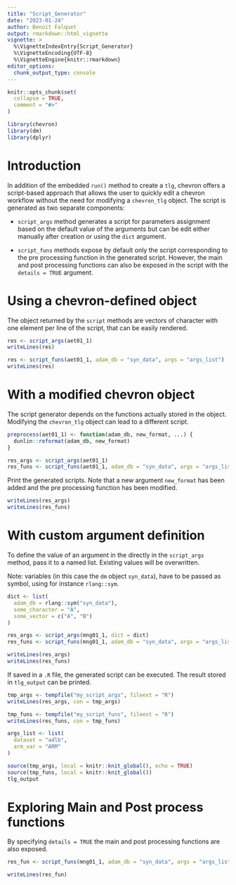 ```yaml
---
title: "Script_Generator"
date: "2023-01-24"
author: Benoit Falquet
output: rmarkdown::html_vignette
vignette: >
  %\VignetteIndexEntry{Script_Generator}
  %\VignetteEncoding{UTF-8}
  %\VignetteEngine{knitr::rmarkdown}
editor_options:
  chunk_output_type: console
---
```


```r
knitr::opts_chunk$set(
  collapse = TRUE,
  comment = "#>"
)

library(chevron)
library(dm)
library(dplyr)
```

# Introduction

In addition of the embedded `run()` method to create a `tlg`, chevron offers a script-based approach that allows the user to quickly edit a chevron workflow without the need for modifying a `chevron_tlg` object. The script is generated as two separate components:

- `script_args` method generates a script for parameters assignment based on the default value of the arguments but can be edit either manually after creation or using the `dict` argument. 

- `script_funs` methods expose by default only the script corresponding to the pre processing function in the generated script. However, the main and post processing functions can also be exposed in the script with the `details = TRUE` argument.


# Using a chevron-defined object
The object returned by the `script` methods are vectors of character with one element per line of the script, that can be easily rendered.
```r
res <- script_args(aet01_1)
writeLines(res)
```


```r
res <- script_funs(aet01_1, adam_db = "syn_data", args = "args_list")
writeLines(res)
```


# With a modified chevron object

The script generator depends on the functions actually stored in the object. Modifying the `chevron_tlg` object can lead to a different script.
```r
preprocess(aet01_1) <- function(adam_db, new_format, ...) {
  dunlin::reformat(adam_db, new_format)
}

res_args <- script_args(aet01_1)
res_funs <- script_funs(aet01_1, adam_db = "syn_data", args = "args_list")
```

Print the generated scripts. Note that a new argument `new_format` has been added and the pre processing function has been modified.

```r
writeLines(res_args)
writeLines(res_funs)
```

# With custom argument definition

To define the value of an argument in the directly in the `script_args` method, pass it to a named list. Existing values will be overwritten.

Note: variables (in this case the `dm` object `syn_data`), have to be passed as symbol, using for instance `rlang::sym`.

```r
dict <- list(
  adam_db = rlang::sym("syn_data"),
  some_character = "A",
  some_vector = c("A", "B")
)

res_args <- script_args(mng01_1, dict = dict)
res_funs <- script_funs(mng01_1, adam_db = "syn_data", args = "args_list")
```

```r
writeLines(res_args)
writeLines(res_funs)
```

If saved in a `.R` file, the generated script can be executed. The result stored in `tlg_output` can be printed.
```r
tmp_args <- tempfile("my_script_args", fileext = "R")
writeLines(res_args, con = tmp_args)

tmp_funs <- tempfile("my_script_funs", fileext = "R")
writeLines(res_funs, con = tmp_funs)

args_list <- list(
  dataset = "adlb",
  arm_var = "ARM"
)

source(tmp_args, local = knitr::knit_global(), echo = TRUE)
source(tmp_funs, local = knitr::knit_global())
tlg_output
```

# Exploring Main and Post process functions

By specifying `details = TRUE` the main and post processing functions are also exposed.

```r
res_fun <- script_funs(mng01_1, adam_db = "syn_data", args = "args_list", details = TRUE)
```

```r
writeLines(res_fun)
```
